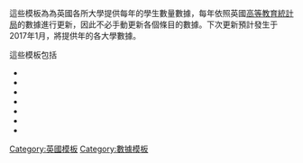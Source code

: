 {{Documentation subpage}}
<!-- 不要在下文加入其他内部鏈接-->
這些模板為為英國各所大學提供每年的學生數量數據，每年依照英國[[高等教育統計局]]的數據進行更新，因此不必手動更新各個條目的數據。下次更新預計發生于2017年1月，將提供{{HESA year}}年的各大學數據。

這些模板包括
*{{tl|HESA student population}}
*{{tl|HESA undergraduate population}} 
*{{tl|HESA postgraduate population}}
*{{tl|HESA student population rank}}
*{{tl|HESA total}}
*{{tl|HESA citation}}
*{{tl|HESA year}}
<includeonly>
[[Category:英國模板]]
[[Category:數據模板]]
</includeonly>